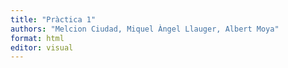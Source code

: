 ```yaml
---
title: "Pràctica 1"
authors: "Melcion Ciudad, Miquel Àngel Llauger, Albert Moya"
format: html
editor: visual
---
```

